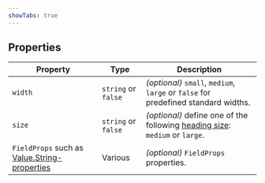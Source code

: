 ```yaml
---
showTabs: true
---
```


## Properties

| Property                                                                                                         | Type                | Description                                                                                             |
| ---------------------------------------------------------------------------------------------------------------- | ------------------- | ------------------------------------------------------------------------------------------------------- |
| `width`                                                                                                          | `string` or `false` | _(optional)_ `small`, `medium`, `large` or `false` for predefined standard widths.                      |
| `size`                                                                                                           | `string` or `false` | _(optional)_ define one of the following [heading size](/uilib/elements/heading/): `medium` or `large`. |
| `FieldProps` such as [Value.String-properties](/uilib/extensions/forms/create-component/Value/String/properties) | Various             | _(optional)_ `FieldProps` properties.                                                                   |

